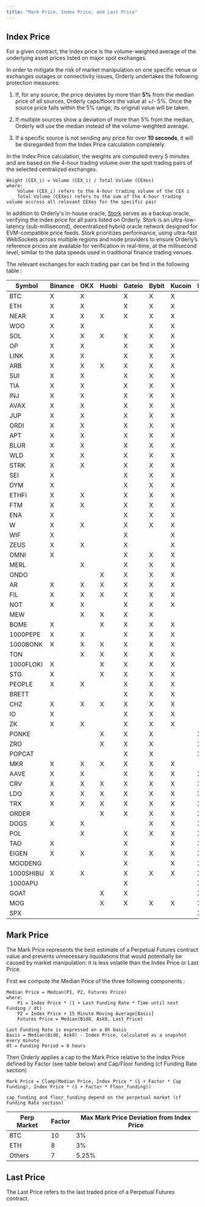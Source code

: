 ```yaml
---
title: "Mark Price, Index Price, and Last Price"
---
```


## Index Price

For a given contract, the Index price is the volume-weighted average of the underlying asset prices listed on major spot exchanges.

In order to mitigate the risk of market manipulation on one specific venue or exchanges outages or connectivity issues, Orderly undertakes the following protection measures:

1. If, for any source, the price deviates by more than **5%** from the median price of all sources, Orderly caps/floors the value at +/- 5%. Once the source price falls within the 5% range, its original value will be taken.

2. If multiple sources show a deviation of more than 5% from the median, Orderly will use the median instead of the volume-weighted average.

3. If a specific source is not sending any price for over **10 seconds**, it will be disregarded from the Index Price calculation completely.

In the Index Price calculation, the weights are computed every 5 minutes and are based on the 4-hour trading volume over the spot trading pairs of the selected centralized exchanges.

```
Weight (CEX_i) = Volume (CEX_i) / Total Volume (CEXes)
where:
    Volume (CEX_i) refers to the 4-hour trading volume of the CEX i
    Total Volume (CEXes) refers to the sum of the 4-hour trading volume accross all relevant CEXes for the specific pair
```

In addition to Orderly's in-house oracle, [Stork](https://www.stork.network/) serves as a backup oracle, verifying the index price for all pairs listed on Orderly.
Stork is an ultra-low-latency (sub-millisecond), decentralized hybrid oracle network designed for EVM-compatible price feeds. Stork prioritizes performance, using ultra-fast WebSockets across multiple regions and node providers to ensure Orderly’s reference prices are available for verification in real-time, at the millisecond level, similar to the data speeds used in traditional finance trading venues.

The relevant exchanges for each trading pair can be find in the following table :

| Symbol    | Binance | OKX | Huobi | Gateio | Bybit | Kucoin | MEXC | Bitget | BingX | Stork |
|-----------|---------|-----|-------|--------|-------|--------|------|--------|-------|-------|
| BTC       | X       | X   |       | X      | X     | X      |      |        |       |       |
| ETH       | X       | X   |       | X      | X     | X      |      |        |       |       |
| NEAR      | X       | X   | X     | X      | X     | X      |      |        |       |       |
| WOO       | X       | X   |       |        | X     | X      |      |        |       |       |
| SOL       | X       | X   | X     | X      | X     | X      |      |        |       |       |
| OP        | X       | X   |       | X      | X     | X      |      |        |       |       |
| LINK      | X       | X   |       | X      | X     | X      |      |        |       |       |
| ARB       | X       | X   | X     | X      | X     | X      |      |        |       |       |
| SUI       | X       | X   |       | X      | X     | X      |      |        |       |       |
| TIA       | X       | X   |       | X      | X     | X      |      |        |       |       |
| INJ       | X       | X   |       | X      | X     | X      |      |        |       |       |
| AVAX      | X       | X   |       | X      | X     | X      |      |        |       |       |
| JUP       | X       | X   |       | X      | X     | X      |      |        |       |       |
| ORDI      | X       | X   |       | X      | X     | X      |      |        |       |       |
| APT       | X       | X   |       | X      | X     | X      |      |        |       |       |
| BLUR      | X       | X   |       | X      | X     | X      |      |        |       |       |
| WLD       | X       | X   |       | X      | X     | X      |      |        |       |       |
| STRK      | X       | X   |       | X      | X     | X      |      |        |       |       |
| SEI       | X       |     |       | X      | X     | X      |      |        |       |       |
| DYM       | X       |     |       | X      | X     | X      |      |        |       |       |
| ETHFI     | X       | X   |       | X      | X     | X      |      |        |       |       |
| FTM       | X       | X   |       | X      | X     | X      |      |        |       |       |
| ENA       | X       |     |       | X      | X     | X      |      |        |       |       |
| W         | X       | X   |       | X      | X     | X      |      |        |       |       |
| WIF       | X       |     |       | X      |       | X      |      |        |       |       |
| ZEUS      | X       | X   |       | X      |       | X      |      |        |       |       |
| OMNI      | X       |     |       | X      | X     | X      |      |        |       |       |
| MERL      |         | X   |       | X      | X     | X      |      |        |       |       |
| ONDO      |         |     | X     | X      | X     | X      |      |        |       |       |
| AR        | X       | X   | X     | X      | X     | X      |      |        |       |       |
| FIL       | X       | X   | X     | X      | X     | X      |      |        |       |       |
| NOT       | X       | X   |       | X      | X     | X      |      |        |       |       |
| MEW       |         | X   | X     | X      | X     |        |      |        |       |       |
| BOME      | X       |     | X     | X      | X     | X      |      |        |       |       |
| 1000PEPE  | X       | X   |       | X      | X     | X      |      |        |       |       |
| 1000BONK  | X       | X   | X     | X      | X     | X      |      |        |       |       |
| TON       |         | X   | X     | X      | X     | X      |      |        |       |       |
| 1000FLOKI | X       |     | X     | X      | X     | X      |      |        |       |       |
| STG       | X       |     | X     | X      | X     | X      |      |        |       |       |
| PEOPLE    | X       | X   |       | X      | X     | X      |      |        |       |       |
| BRETT     |         |     |       | X      | X     | X      |      |        |       |       |
| CHZ       | X       | X   | X     | X      | X     | X      |      |        |       |       |
| IO        | X       |     |       | X      | X     | X      |      |        |       |       |
| ZK        | X       | X   |       | X      | X     | X      |      |        |       |       |
| PONKE     |         |     | X     | X      | X     |        | X    |        |       |       |
| ZRO       |         |     | X     | X      | X     |        | X    |        |       |       |
| POPCAT    |         |     |       | X      | X     |        | X    |        |       |       |
| MKR       | X       | X   | X     | X      | X     | X      |      |        |       |       |
| AAVE      | X       | X   |       | X      | X     | X      | X    |        |       |       |
| CRV       | X       | X   | X     | X      | X     | X      | X    |        |       |       |
| LDO       | X       | X   | X     | X      | X     | X      | X    |        |       |       |
| TRX       | X       | X   | X     | X      | X     | X      | X    |        |       |       |
| ORDER     |         |     | X     | X      | X     | X      | X    | X      |       |       |
| DOGS      | X       | X   |       |        | X     | X      | X    | X      |       |       |
| POL       |         | X   |       | X      | X     | X      | X    | X      |       |       |
| TAO       | X       |     |       | X      |       | X      | X    | X      |       |       |
| EIGEN     | X       | X   |       | X      | X     | X      | X    | X      |       |       |
| MOODENG   |         |     |       | X      |       | X      | X    | X      |       |       |
| 1000SHIBU | X       | X   |       | X      | X     | X      | X    | X      |       |       |
| 1000APU   |         |     |       | X      |       |        | X    | X      |       |       |
| GOAT      |         |     | X     | X      |       |        | X    |        |       |       |
| MOG       |         |     | X     | X      | X     | X      | X    | X      | X     |       |
| SPX       |         |     |       |        |       |        | X    |        | X     | X     |

## Mark Price

The Mark Price represents the best estimate of a Perpetual Futures contract value and prevents unnecessary liquidations that would potentially be caused by market manipulation: it is less volatile than the Index Price or Last Price.

First we compute the Median Price of the three following components :

```
Median Price = Median(P1, P2, Futures Price)
where:
    P1 = Index Price * (1 + Last Funding Rate * Time until next Funding / dt)
    P2 = Index Price + 15 Minute Moving Average[Basis]
    Futures Price = Median(Bid0, Ask0, Last_Price)

Last Funding Rate is expressed on a 8h basis
Basis = Median(Bid0, Ask0) - Index Price, calculated as a snapshot every minute
dt = Funding Period = 8 hours

```

Then Orderly applies a cap to the Mark Price relative to the Index Price defined by Factor (see table below) and Cap/Floor funding (cf Funding Rate section)

```
Mark Price = Clamp(Median Price, Index Price * (1 + Factor * Cap Funding), Index Price * (1 + Factor * Floor_funding))

cap_funding and floor_funding depend on the perpetual market (cf Funding Rate section)
```

| Perp Market | Factor | Max Mark Price Deviation from Index Price |
| ----------- | ------ | ----------------------------------------- |
| BTC         | 10     | 3%                                        |
| ETH         | 8      | 3%                                        |
| Others      | 7      | 5.25%                                     |

## Last Price

The Last Price refers to the last traded price of a Perpetual Futures contract.
